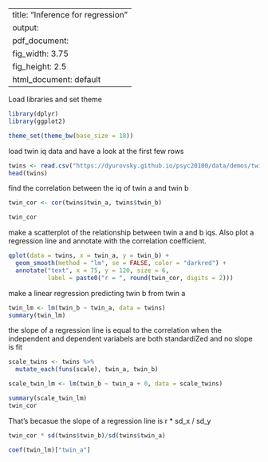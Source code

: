
---
title: "Inference for regression"
output:
  pdf_document: 
    fig_width: 3.75
    fig_height: 2.5
  html_document: default
---

Load libraries and set theme
```r
library(dplyr)
library(ggplot2)

theme_set(theme_bw(base_size = 18))
```

load twin iq data and have a look at the first few rows
```r
twins <- read.csv("https://dyurovsky.github.io/psyc20100/data/demos/twins.csv")
head(twins)
```

find the correlation between the iq of twin a and twin b
```r
twin_cor <- cor(twins$twin_a, twins$twin_b)

twin_cor
```

make a scatterplot of the relationship between twin a and b iqs. Also plot a regression line and annotate with the correlation coefficient.
```r
qplot(data = twins, x = twin_a, y = twin_b) +
  geom_smooth(method = "lm", se = FALSE, color = "darkred") + 
  annotate("text", x = 75, y = 120, size = 6,
           label = paste0("r = ", round(twin_cor, digits = 2)))
```

make a linear regression predicting twin b from twin a
```r
twin_lm <- lm(twin_b ~ twin_a, data = twins)
summary(twin_lm)
```

the slope of a regression line is equal to the correlation when the independent and dependent variabels are both standardiZed and no slope is fit
```r
scale_twins <- twins %>%
  mutate_each(funs(scale), twin_a, twin_b)

scale_twin_lm <- lm(twin_b ~ twin_a + 0, data = scale_twins)

summary(scale_twin_lm)
twin_cor
```

That's becasue the slope of a regression line is r * sd_x / sd_y
```r
twin_cor * sd(twins$twin_b)/sd(twins$twin_a) 

coef(twin_lm)["twin_a"]
```